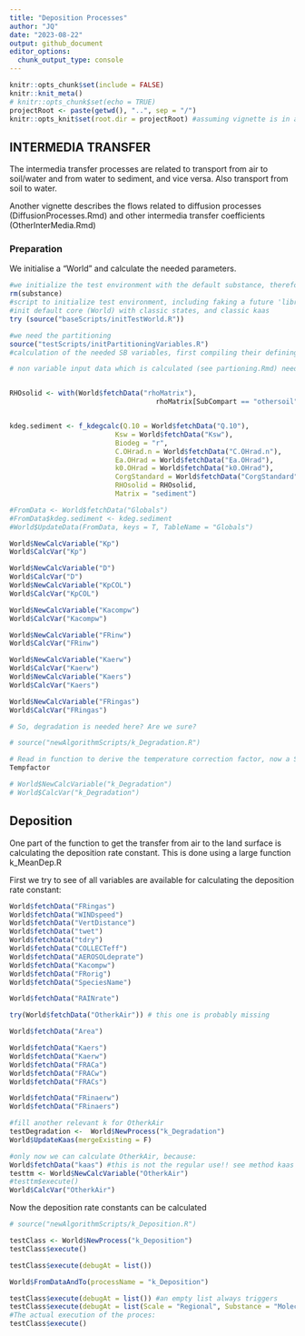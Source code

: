 ```yaml
---
title: "Deposition Processes"
author: "JQ"
date: "2023-08-22"
output: github_document
editor_options: 
  chunk_output_type: console
---
```


```r
knitr::opts_chunk$set(include = FALSE)
knitr::knit_meta()
# knitr::opts_chunk$set(echo = TRUE)
projectRoot <- paste(getwd(), "..", sep = "/")
knitr::opts_knit$set(root.dir = projectRoot) #assuming vignette is in a direct subfolder of the project
```

## INTERMEDIA TRANSFER

The intermedia transfer processes are related to transport from air to soil/water and from water to sediment, and vice versa. Also transport from soil to water.

Another vignette describes the flows related to diffusion processes (DiffusionProcesses.Rmd) and other intermedia transfer coefficients (OtherInterMedia.Rmd)

### Preparation

We initialise a "World" and calculate the needed parameters.

```r
#we initialize the test environment with the default substance, therefor we remove possible earlier value
rm(substance)
#script to initialize test environment, including faking a future 'library(sboo)'
#init default core (World) with classic states, and classic kaas
try (source("baseScripts/initTestWorld.R"))

#we need the partitioning
source("testScripts/initPartitioningVariables.R")
#calculation of the needed SB variables, first compiling their defining functions

# non variable input data which is calculated (see partioning.Rmd) needs to be available before you can proceed



```


```r
RHOsolid <- with(World$fetchData("rhoMatrix"),
                                    rhoMatrix[SubCompart == "othersoil"])


kdeg.sediment <- f_kdegcalc(Q.10 = World$fetchData("Q.10"), 
                          Ksw = World$fetchData("Ksw"), 
                          Biodeg = "r", 
                          C.OHrad.n = World$fetchData("C.OHrad.n"), 
                          Ea.OHrad = World$fetchData("Ea.OHrad"), 
                          k0.OHrad = World$fetchData("k0.OHrad"),
                          CorgStandard = World$fetchData("CorgStandard"), 
                          RHOsolid = RHOsolid,
                          Matrix = "sediment")

#FromData <- World$fetchData("Globals")
#FromData$kdeg.sediment <- kdeg.sediment
#World$UpdateData(FromData, keys = T, TableName = "Globals")

World$NewCalcVariable("Kp")
World$CalcVar("Kp")

World$NewCalcVariable("D")
World$CalcVar("D")
World$NewCalcVariable("KpCOL")
World$CalcVar("KpCOL")

World$NewCalcVariable("Kacompw")
World$CalcVar("Kacompw")

World$NewCalcVariable("FRinw")
World$CalcVar("FRinw")

World$NewCalcVariable("Kaerw")
World$CalcVar("Kaerw")
World$NewCalcVariable("Kaers")
World$CalcVar("Kaers")

World$NewCalcVariable("FRingas")
World$CalcVar("FRingas")

# So, degradation is needed here? Are we sure?

# source("newAlgorithmScripts/k_Degradation.R")

# Read in function to derive the temperature correction factor, now a SB variable
Tempfactor

# World$NewCalcVariable("k_Degradation")
# World$CalcVar("k_Degradation")
```


## Deposition

One part of the function to get the transfer from air to the land surface is calculating the deposition rate constant. This is done using a large function k_MeanDep.R

First we try to see of all variables are available for calculating the deposition rate constant:

```r

World$fetchData("FRingas")
World$fetchData("WINDspeed")
World$fetchData("VertDistance")
World$fetchData("twet")
World$fetchData("tdry")
World$fetchData("COLLECTeff")
World$fetchData("AEROSOLdeprate")
World$fetchData("Kacompw")
World$fetchData("FRorig")
World$fetchData("SpeciesName")

World$fetchData("RAINrate")

try(World$fetchData("OtherkAir")) # this one is probably missing

World$fetchData("Area")

World$fetchData("Kaers")
World$fetchData("Kaerw")
World$fetchData("FRACa")
World$fetchData("FRACw")
World$fetchData("FRACs")

World$fetchData("FRinaerw")
World$fetchData("FRinaers")

```

```r
#fill another relevant k for OtherkAir
testDegradation <-  World$NewProcess("k_Degradation")
World$UpdateKaas(mergeExisting = F)

#only now we can calculate OtherkAir, because:
World$fetchData("kaas") #this is not the regular use!! see method kaas of World !!
testtm <- World$NewCalcVariable("OtherkAir")
#testtm$execute()
World$CalcVar("OtherkAir")

```

Now the deposition rate constants can be calculated

```r
# source("newAlgorithmScripts/k_Deposition.R")

testClass <- World$NewProcess("k_Deposition")
testClass$execute()

testClass$execute(debugAt = list())

World$FromDataAndTo(processName = "k_Deposition")

testClass$execute(debugAt = list()) #an empty list always triggers
testClass$execute(debugAt = list(Scale = "Regional", Substance = "Molecular"))
#The actual execution of the proces:
testClass$execute()
```

